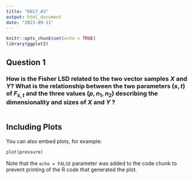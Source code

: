```yaml
---
title: "6017_A3"
output: html_document
date: "2023-09-11"
---
```


```r
knitr::opts_chunk$set(echo = TRUE)
library(ggplot2)
```

## Question 1

### How is the Fisher LSD related to the two vector samples $X$ and $Y$? What is the relationship between the two parameters $(s,t)$ of $F_{s,t}$ and the three values $(p,n_1,n_2)$ describing the dimensionality and sizes of $X$ and $Y$ ?





```r

```

## Including Plots

You can also embed plots, for example:

```r
plot(pressure)
```

Note that the `echo = FALSE` parameter was added to the code chunk to prevent printing of the R code that generated the plot.

